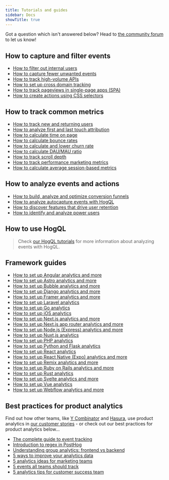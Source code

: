 ```yaml
---
title: Tutorials and guides
sidebar: Docs
showTitle: true
---
```


Got a question which isn't answered below? Head to [the community forum](/questions) to let us know!

## How to capture and filter events

- [How to filter out internal users](/tutorials/filter-internal-users)		
- [How to capture fewer unwanted events](/tutorials/fewer-unwanted-events)										
- [How to track high-volume APIs](/tutorials/track-high-volume-apis)
- [How to set up cross domain tracking](/tutorials/cross-domain-tracking)
- [How to track pageviews in single-page apps (SPA)](/tutorials/single-page-app-pageviews)
- [How to create actions using CSS selectors](/tutorials/css-selectors-for-actions)

## How to track common metrics

- [How to track new and returning users](/tutorials/track-new-returning-users)
- [How to analyze first and last touch attribution](/tutorials/first-last-touch-attribution)
- [How to calculate time on page](/tutorials/time-on-page)
- [How to calculate bounce rates](/tutorials/bounce-rate)
- [How to calculate and lower churn rate](/tutorials/churn-rate)
- [How to calculate DAU/MAU ratio](/tutorials/dau-mau-ratio)		
- [How to track scroll depth](/tutorials/scroll-depth)
- [How to track performance marketing metrics](/tutorials/performance-marketing)
- [How to calculate average session-based metrics](/tutorials/session-metrics) 

## How to analyze events and actions

- [How to build, analyze and optimize conversion funnels](/tutorials/guide-to-funnels)
- [How to analyze autocapture events with HogQL](/tutorials/hogql-autocapture)
- [How to discover features that drive user retention](/tutorials/feature-retention)
- [How to identify and analyze power users](/tutorials/power-users)

## How to use HogQL

> Check [our HogQL tutorials](/docs/hogql/tutorials) for more information about analyzing events with HogQL.

## Framework guides 

- [How to set up Angular analytics and more](/tutorials/angular-analytics)
- [How to set up Astro analytics and more](/tutorials/astro-analytics)
- [How to set up Bubble analytics and more](/tutorials/bubble-analytics)
- [How to set up Django analytics and more](/tutorials/django-analytics)
- [How to set up Framer analytics and more](/tutorials/framer-analytics)
- [How to set up Laravel analytics](/tutorials/laravel-analytics)
- [How to set up Go analytics](/tutorials/go-analytics)
- [How to set up iOS analytics](/tutorials/ios-analytics)
- [How to set up Next.js analytics and more](/tutorials/nextjs-analytics)
- [How to set up Next.js app router analytics and more](/tutorials/nextjs-app-directory-analytics)
- [How to set up Node.js (Express) analytics and more](/tutorials/node-express-analytics)
- [How to set up Nuxt.js analytics](/tutorials/nuxt-analytics)
- [How to set up PHP analytics](/tutorials/php-analytics)
- [How to set up Python and Flask analytics](/tutorials/python-analytics)
- [How to set up React analytics](/tutorials/react-analytics)
- [How to set up React Native (Expo) analytics and more](/tutorials/react-native-analytics)
- [How to set up Remix analytics and more](/tutorials/remix-analytics)
- [How to set up Ruby on Rails analytics and more](/tutorials/ruby-on-rails-analytics)
- [How to set up Rust analytics](/tutorials/rust-analytics)
- [How to set up Svelte analytics and more](/tutorials/svelte-analytics)
- [How to set up Vue analytics](/tutorials/vue-analytics)
- [How to set up Webflow analytics and more](/tutorials/webflow)

## Best practices for product analytics

Find out how other teams, like [Y Combinator](/customers/ycombinator) and [Hasura](/customers/hasura), use product analytics in [our customer stories](/customers) - or check out our best practices for product analytics below...

- [The complete guide to event tracking](/tutorials/event-tracking-guide)
- [Introduction to regex in PostHog](/tutorials/regex-basics)
- [Understanding group analytics: frontend vs backend](/tutorials/frontend-vs-backend-group-analytics)
- [5 ways to improve your analytics data](/blog/5-ways-to-improve-analytics-data)
- [5 analytics ideas for marketing teams](/blog/analytics-tips-for-marketing-teams)
- [5 events all teams should track](/blog/events-you-should-track-with-posthog)
- [5 analytics tips for customer success team](/blog/analytics-tips-for-customer-success-teams)